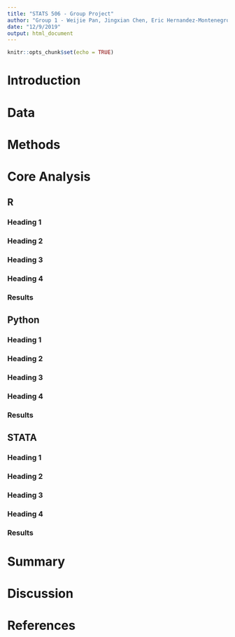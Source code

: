 ---
title: "STATS 506 - Group Project"
author: "Group 1 - Weijie Pan, Jingxian Chen, Eric Hernandez-Montenegro"
date: "12/9/2019"
output: html_document
---

```{r setup, include=FALSE}
knitr::opts_chunk$set(echo = TRUE)
```

# Introduction

# Data

# Methods

# Core Analysis {.tabset .tabset-fade .tabset-pills}

## R

### Heading 1

### Heading 2

### Heading 3

### Heading 4

### Results

## Python

### Heading 1

### Heading 2

### Heading 3

### Heading 4

### Results


## STATA

### Heading 1

### Heading 2

### Heading 3

### Heading 4

### Results

# Summary

# Discussion

# References
